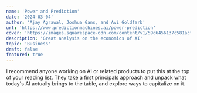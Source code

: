 ```yaml
---
name: 'Power and Prediction'
date: '2024-03-04'
author: 'Ajay Agrawal, Joshua Gans, and Avi Goldfarb'
url: 'https://www.predictionmachines.ai/power-prediction'
cover: 'https://images.squarespace-cdn.com/content/v1/59d6456137c581acfcef3422/9acb9867-7711-47e1-b4c2-fd407f13f70b/PowerandPrediction.jpg?format=750w'
description: 'Great analysis on the economics of AI'
topic: 'Business'
draft: false
featured: true
---
```


I recommend anyone working on AI or related products to put this at the top of your reading list.
They take a first principals approach and unpack what today's AI actually brings to the table, and explore ways to capitalize on it.
